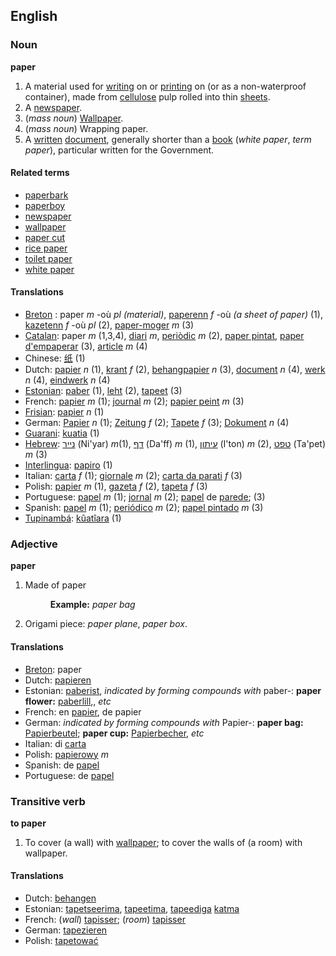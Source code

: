==English==
===Noun===
'''paper'''

#A material used for [[write|writing]] on or [[print]]ing on (or as a non-waterproof container), made from [[cellulose]] pulp rolled into thin [[sheet]]s.
#A [[newspaper]].
#(''mass noun'') [[Wallpaper]].
#(''mass noun'') Wrapping paper.
#A [[written]] [[document]], generally shorter than a [[book]] (''white paper'', ''term paper''), particular written for the Government.

====Related terms====
*[[paperbark]]
*[[paperboy]]
*[[newspaper]]
*[[wallpaper]]
*[[paper cut]]
*[[rice paper]]
*[[toilet paper]]
*[[white paper]]

====Translations====
*[[Breton]] : paper ''m'' -où ''pl'' ''(material)'', [[paperenn]] ''f'' -où ''(a sheet of paper)'' (1), [[kazetenn]] ''f'' -où ''pl'' (2), [[paper-moger]] ''m'' (3)
*[[Catalan]]: paper ''m'' (1,3,4), [[diari]] ''m'', [[periòdic]] ''m'' (2), [[paper pintat]], [[paper d'empaperar]] (3), [[article]] ''m'' (4)
*Chinese: [[纸]] (1)
*Dutch: [[papier]] ''n'' (1), [[krant]] ''f'' (2), [[behangpapier]] ''n'' (3), [[document]] ''n'' (4), [[werk]] ''n'' (4), [[eindwerk]] ''n'' (4)
*[[Estonian]]: [[paber]] (1), [[leht]] (2), [[tapeet]] (3) 
*French: [[papier]] ''m'' (1); [[journal]] ''m'' (2); [[papier peint]] ''m'' (3)
*[[Frisian]]: [[papier]] ''n'' (1)
*German: [[Papier]] ''n'' (1); [[Zeitung]] ''f'' (2); [[Tapete]] ''f'' (3); [[Dokument]] ''n'' (4)
*[[Guarani]]: [[kuatia]] (1)
*[[Hebrew]]: [[נייר]] (Ni'yar) ''m''(1), [[דף]] (Da'ff) ''m'' (1), [[עיתון]] (I'ton) ''m'' (2), [[טפט]] (Ta'pet) ''m'' (3)
*[[Interlingua]]: [[papiro]] (1)
*Italian: [[carta]] ''f'' (1); [[giornale]] ''m'' (2); [[carta da parati]] ''f'' (3)
*Polish: [[papier]] ''m'' (1), [[gazeta]] ''f'' (2), [[tapeta]] ''f'' (3)
*Portuguese: [[papel]] ''m'' (1); [[jornal]] ''m'' (2); [[papel]] de [[parede]]; (3)
*Spanish: [[papel]] ''m'' (1); [[periódico]] ''m'' (2); [[papel pintado]] ''m'' (3)
*[[Tupinambá]]: [[kûatîara]] (1)

===Adjective===
'''paper'''

#Made of paper
#:'''Example:''' ''paper bag''
#Origami piece: ''paper plane'', ''paper box''.

====Translations====

*[[Breton]]: paper
*Dutch: [[papieren]]
*Estonian: [[paber]]ist, ''indicated by forming compounds with'' paber-: '''paper flower:''' [[paberlill]],, ''etc''
*French: en [[papier]], de papier
*German: ''indicated by forming compounds with'' Papier-: '''paper bag:''' [[Papierbeutel]]; '''paper cup:''' [[Papierbecher]], ''etc''
*Italian: di [[carta]]
*Polish: [[papierowy]] ''m''
*Spanish: de [[papel]]
*Portuguese: de [[papel]]

===Transitive verb===
'''to paper'''

#To cover (a wall) with [[wallpaper]]; to cover the walls of (a room) with wallpaper.

====Translations====
*Dutch: [[behangen]]
*Estonian: [[tapetseerima]], [[tapeetima]], [[tapeet|tapeediga]] [[katma]] 
*French: (''wall'') [[tapisser]]; (''room'') [[tapisser]]
*German: [[tapezieren]]
*Polish: [[tapetować]]